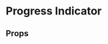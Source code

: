 
<Meta title="Design System/ProgressIndicator" />

# Progress Indicator

<Preview>
  <Story name="ProgressIndicator" decorators={[withKnobs]}>
    <ProgressIndicator
      color={select('color', colors, colors.primary)}
      size={number('size', 44)}
      strokeWidth={number('strokeWidth', 3)}
    />
  </Story>
</Preview>

## Props

<Props of={ProgressIndicator} />
